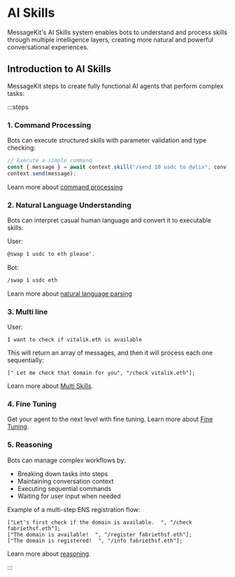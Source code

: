 # AI Skills

MessageKit's AI Skills system enables bots to understand and process skills through multiple intelligence layers, creating more natural and powerful conversational experiences.

## Introduction to AI Skills

MessageKit steps to create fully functional AI agents that perform complex tasks:

:::steps

### 1. Command Processing

Bots can execute structured skills with parameter validation and type checking:

```jsx
// Execute a simple command
const { message } = await context.skill("/send 10 usdc to @alix", conv);
context.send(message);
```

Learn more about [command processing](/skills/commands)

### 2. Natural Language Understanding

Bots can interpret casual human language and convert it to executable skills:

User:

```bash
@swap 1 usdc to eth please".
```

Bot:

```bash
/swap 1 usdc eth
```

Learn more about [natural language parsing](/skills/natural)

### 3. Multi line

User:

```
I want to check if vitalik.eth is available
```

This will return an array of messages, and then it will process each one sequentially:

```tsx [gpt.ts]
[" Let me check that domain for you", "/check vitalik.eth"];
```

Learn more about [Multi Skills](/skills/multi-skills.mdx).

### 4. Fine Tuning

Get your agent to the next level with fine tuning.
Learn more about [Fine Tuning](/skills/fine-tuning.mdx).

### 5. Reasoning

Bots can manage complex workflows by:

- Breaking down tasks into steps
- Maintaining conversation context
- Executing sequential commands
- Waiting for user input when needed

Example of a multi-step ENS registration flow:

```tsx
["Let's first check if the domain is available.  ", "/check fabriethsf.eth"];
["The domain is available!  ", "/register fabriethsf.eth"];
["The domain is registered!  ", "/info fabriethsf.eth"];
```

Learn more about [reasoning](/skills/reasoning.mdx).

:::
